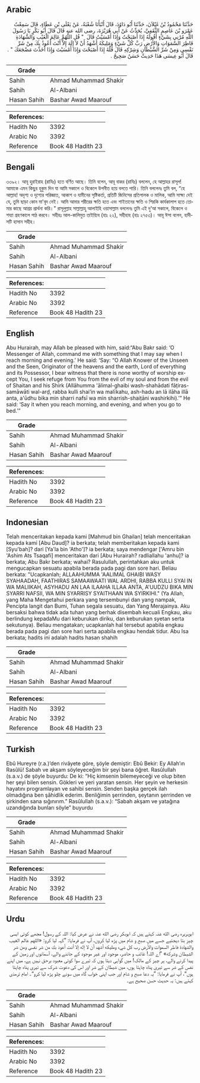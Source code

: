 ## Arabic


<div dir="rtl" lang="ar" style={{fontSize:'larger',backgroundColor:'#f8f9fa',padding:20}}>
حَدَّثَنَا مَحْمُودُ بْنُ غَيْلاَنَ، حَدَّثَنَا أَبُو دَاوُدَ، قَالَ أَنْبَأَنَا شُعْبَةُ، عَنْ يَعْلَى بْنِ عَطَاءٍ، قَالَ سَمِعْتُ عَمْرَو بْنَ عَاصِمٍ الثَّقَفِيَّ، يُحَدِّثُ عَنْ أَبِي هُرَيْرَةَ، رضى الله عنه قَالَ قَالَ أَبُو بَكْرٍ يَا رَسُولَ اللَّهِ مُرْنِي بِشَيْءٍ أَقُولُهُ إِذَا أَصْبَحْتُ وَإِذَا أَمْسَيْتُ قَالَ ‏ "‏ قُلِ اللَّهُمَّ عَالِمَ الْغَيْبِ وَالشَّهَادَةِ فَاطِرَ السَّمَوَاتِ وَالأَرْضِ رَبَّ كُلِّ شَيْءٍ وَمَلِيكَهُ أَشْهَدُ أَنْ لاَ إِلَهَ إِلاَّ أَنْتَ أَعُوذُ بِكَ مِنْ شَرِّ نَفْسِي وَمِنْ شَرِّ الشَّيْطَانِ وَشِرْكِهِ قَالَ قُلْهُ إِذَا أَصْبَحْتَ وَإِذَا أَمْسَيْتَ وَإِذَا أَخَذْتَ مَضْجَعَكَ ‏"‏ ‏.‏ قَالَ أَبُو عِيسَى هَذَا حَدِيثٌ حَسَنٌ صَحِيحٌ ‏.‏
</div>
<div style={{backgroundColor:'#f8f9fa',padding:20, marginBottom: 10}}><table> <thead> <tr> <th>Grade</th> <th></th> </tr> </thead> <tbody> <tr><td>Sahih</td><td>Ahmad Muhammad Shakir</td></tr><tr><td>Sahih</td><td>Al-Albani</td></tr><tr><td>Hasan Sahih</td><td>Bashar Awad Maarouf</td></tr></tbody></table><table> <thead> <tr> <th>References:</th> <th></th> </tr> </thead> <tbody><tr><td>Hadith No</td><td>3392</td></tr><tr><td>Arabic No</td><td>3392</td></tr><tr><td>Reference</td><td>Book 48 Hadith 23</td></tr></tbody></table></div>

## Bengali


<div dir="ltr" lang="bn" style={{fontSize:'larger',backgroundColor:'#f8f9fa',padding:20}}>
৩৩৯২। আবূ হুরাইরাহ (রাযিঃ) হতে বর্ণিত আছে। তিনি বলেন, আবূ বাকর (রাযিঃ) বললেন, হে আল্লাহর রাসূল! আমাকে এমন কিছুর হুকুম দিন যা আমি সকালে ও বিকেলে উপনীত হয়ে বলতে পারি। তিনি বললেনঃ তুমি বল, “হে আল্লাহ! অদৃশ্য ও দৃশ্যের পরিজ্ঞাত, আকাশ ও যামীনের সৃষ্টিকর্তা, প্রতিটি জিনিসের প্রতিপালক ও মালিক, আমি সাক্ষ্য দেই যে, তুমি ছাড়া কোন মা'বূদ নেই। আমি আমার শরীরের ক্ষতি হতে এবং শাইতানের ক্ষতি ও শিরকি কার্যকালাপ হতে তোমার কাছে আশ্রয় প্রার্থনা করি।” রাসূলুল্লাহ সাল্লাল্লাহু আলাইহি ওয়াসাল্লাম বললেনঃ তুমি এই দু’আ সকালে, বিকেলে ও শয্যা গ্রহণকালে পাঠ করবে। সহীহঃ আল-কালিমুত তাইয়্যিব (হাঃ ২২), সহীহাহ (হাঃ ২৭৫৩)। আবূ ঈসা বলেন, হাদীসটি হাসান সহীহ।
</div>
<div style={{backgroundColor:'#f8f9fa',padding:20, marginBottom: 10}}><table> <thead> <tr> <th>Grade</th> <th></th> </tr> </thead> <tbody> <tr><td>Sahih</td><td>Ahmad Muhammad Shakir</td></tr><tr><td>Sahih</td><td>Al-Albani</td></tr><tr><td>Hasan Sahih</td><td>Bashar Awad Maarouf</td></tr></tbody></table><table> <thead> <tr> <th>References:</th> <th></th> </tr> </thead> <tbody><tr><td>Hadith No</td><td>3392</td></tr><tr><td>Arabic No</td><td>3392</td></tr><tr><td>Reference</td><td>Book 48 Hadith 23</td></tr></tbody></table></div>

## English


<div dir="ltr" lang="en" style={{fontSize:'larger',backgroundColor:'#f8f9fa',padding:20}}>
Abu Hurairah, may Allah be pleased with him, said:“Abu Bakr said: ‘O Messenger of Allah, command me with something that I may say when I reach morning and evening.’ He said: ‘Say: “O Allah Knower of the Unseen and the Seen, Originator of the heavens and the earth, Lord of everything and its Possessor, I bear witness that there is none worthy of worship except You, I seek refuge from You from the evil of my soul and from the evil of Shaitan and his Shirk (Allāhumma 'ālimal-ghaibi wash-shahādati fāṭiras-samāwāti wal-arḍ, rabba kulli shai’in wa malīkahu, ash-hadu an lā ilāha illā anta, a'ūdhu bika min sharri nafsī wa min sharrish-shaiṭāni washirkihi).’” He said: ‘Say it when you reach morning, and evening, and when you go to bed.’”
</div>
<div style={{backgroundColor:'#f8f9fa',padding:20, marginBottom: 10}}><table> <thead> <tr> <th>Grade</th> <th></th> </tr> </thead> <tbody> <tr><td>Sahih</td><td>Ahmad Muhammad Shakir</td></tr><tr><td>Sahih</td><td>Al-Albani</td></tr><tr><td>Hasan Sahih</td><td>Bashar Awad Maarouf</td></tr></tbody></table><table> <thead> <tr> <th>References:</th> <th></th> </tr> </thead> <tbody><tr><td>Hadith No</td><td>3392</td></tr><tr><td>Arabic No</td><td>3392</td></tr><tr><td>Reference</td><td>Book 48 Hadith 23</td></tr></tbody></table></div>

## Indonesian


<div dir="ltr" lang="id" style={{fontSize:'larger',backgroundColor:'#f8f9fa',padding:20}}>
Telah menceritakan kepada kami [Mahmud bin Ghailan] telah menceritakan kepada kami [Abu Daud]? ia berkata; telah memberitakan kepada kami [Syu'bah]? dari [Ya'la bin 'Atho']? ia berkata; saya mendengar ['Amru bin 'Ashim Ats Tsaqafi] menceritakan dari [Abu Hurairah? radliallahu 'anhu]? ia berkata; Abu Bakr berkata; wahai? Rasulullah, perintahkan aku untuk mengucapkan sesuatu apabila berada pada pagi dan sore hari. Beliau berkata: "Ucapkanlah; ALLAAHUMMA 'AALIMAL GHAIBI WASY SYAHAADAH, FAATHIRAS SAMAAWAATI WAL ARDHI, RABBA KULLI SYAI IN WA MALIIKAH, ASYHADU AN LAA ILAAHA ILLAA ANTA, A'UUDZU BIKA MIN SYARRI NAFSII, WA MIN SYARRISY SYAITHAAN WA SYIRKIHI." (Ya Allah, yang Maha Mengetahui perkara yang tersembunyi dan yang nampak, Pencipta langit dan Bumi, Tuhan segala sesuatu, dan Yang Merajainya. Aku bersaksi bahwa tidak ada tuhan yang berhak disembah kecuali Engkau, aku berlindung kepadaMu dari keburukan diriku, dan keburukan syetan serta sekutunya). Beliau mengatakan; ucapkanlah hal tersebut apabila engkau berada pada pagi dan sore hari serta apabila engkau hendak tidur. Abu Isa berkata; hadits ini adalah hadits hasan shahih
</div>
<div style={{backgroundColor:'#f8f9fa',padding:20, marginBottom: 10}}><table> <thead> <tr> <th>Grade</th> <th></th> </tr> </thead> <tbody> <tr><td>Sahih</td><td>Ahmad Muhammad Shakir</td></tr><tr><td>Sahih</td><td>Al-Albani</td></tr><tr><td>Hasan Sahih</td><td>Bashar Awad Maarouf</td></tr></tbody></table><table> <thead> <tr> <th>References:</th> <th></th> </tr> </thead> <tbody><tr><td>Hadith No</td><td>3392</td></tr><tr><td>Arabic No</td><td>3392</td></tr><tr><td>Reference</td><td>Book 48 Hadith 23</td></tr></tbody></table></div>

## Turkish


<div dir="ltr" lang="tr" style={{fontSize:'larger',backgroundColor:'#f8f9fa',padding:20}}>
Ebû Hureyre (r.a.)’den rivâyete göre, şöyle demiştir: Ebû Bekir: Ey Allah’ın Rasûlü! Sabah ve akşam söyleyeceğim bir şeyi bana öğret. Rasûlullah (s.a.v.) de şöyle buyurdu: De ki: “Hiç kimsenin bilemeyeceği ve olup biten her şeyi bilen sensin. Gökleri ve yeri yaratan sensin. Her şeyin ve herkesin hayatını programlayan ve sahibi sensin. Senden başka gerçek ilah olmadığına ben şâhidlik ederim. Benliğimin şerrinden, şeytanın şerrinden ve şirkinden sana sığınırım.” Rasûlullah (s.a.v.): “Sabah akşam ve yatağına uzandığında bunları söyle” buyurdu
</div>
<div style={{backgroundColor:'#f8f9fa',padding:20, marginBottom: 10}}><table> <thead> <tr> <th>Grade</th> <th></th> </tr> </thead> <tbody> <tr><td>Sahih</td><td>Ahmad Muhammad Shakir</td></tr><tr><td>Sahih</td><td>Al-Albani</td></tr><tr><td>Hasan Sahih</td><td>Bashar Awad Maarouf</td></tr></tbody></table><table> <thead> <tr> <th>References:</th> <th></th> </tr> </thead> <tbody><tr><td>Hadith No</td><td>3392</td></tr><tr><td>Arabic No</td><td>3392</td></tr><tr><td>Reference</td><td>Book 48 Hadith 23</td></tr></tbody></table></div>

## Urdu


<div dir="rtl" lang="ur" style={{fontSize:'larger',backgroundColor:'#f8f9fa',padding:20}}>
ابوہریرہ رضی الله عنہ کہتے ہیں کہ ابوبکر رضی الله عنہ نے عرض کیا: اللہ کے رسول! مجھے کوئی ایسی چیز بتا دیجئیے جسے میں صبح و شام میں پڑھ لیا کروں، آپ نے فرمایا: ”کہہ لیا کرو: «اللهم عالم الغيب والشهادة فاطر السموات والأرض رب كل شيء ومليكه أشهد أن لا إله إلا أنت أعوذ بك من شر نفسي ومن شر الشيطان وشركه» ”اے اللہ! غائب و حاضر، موجود اور غیر موجود کے جاننے والے، آسمانوں اور زمین کے پیدا کرنے والے، ہر چیز کے مالک! میں گواہی دیتا ہوں کہ تیرے سوا کوئی معبود برحق نہیں ہے، میں اپنے نفس کے شر سے تیری پناہ چاہتا ہوں، میں شیطان کے شر اور اس کی دعوت شرک سے تیری پناہ چاہتا ہوں“، آپ نے فرمایا: ”یہ دعا صبح و شام اور جب اپنی خواب گاہ میں سونے چلو پڑھ لیا کرو“۔ امام ترمذی کہتے ہیں: یہ حدیث حسن صحیح ہے۔
</div>
<div style={{backgroundColor:'#f8f9fa',padding:20, marginBottom: 10}}><table> <thead> <tr> <th>Grade</th> <th></th> </tr> </thead> <tbody> <tr><td>Sahih</td><td>Ahmad Muhammad Shakir</td></tr><tr><td>Sahih</td><td>Al-Albani</td></tr><tr><td>Hasan Sahih</td><td>Bashar Awad Maarouf</td></tr></tbody></table><table> <thead> <tr> <th>References:</th> <th></th> </tr> </thead> <tbody><tr><td>Hadith No</td><td>3392</td></tr><tr><td>Arabic No</td><td>3392</td></tr><tr><td>Reference</td><td>Book 48 Hadith 23</td></tr></tbody></table></div>